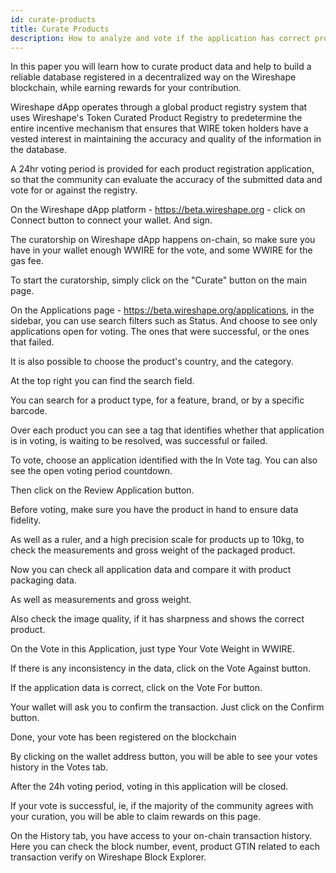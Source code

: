 ```yaml
---
id: curate-products
title: Curate Products
description: How to analyze and vote if the application has correct product data.
---
```

In this paper you will learn how to curate product data and help to build a reliable database registered in a decentralized way on the Wireshape blockchain, while earning rewards for your contribution.

Wireshape dApp operates through a global product registry system that uses Wireshape's Token Curated Product Registry to predetermine the entire incentive mechanism that ensures that WIRE token holders have a vested interest in maintaining the accuracy and quality of the information in the database.

A 24hr voting period is provided for each product registration application, so that the community can evaluate the accuracy of the submitted data and vote for or against the registry.

On the Wireshape dApp platform - https://beta.wireshape.org - click on Connect button to connect your wallet. And sign.

The curatorship on Wireshape dApp happens on-chain, so make sure you have in your wallet enough WWIRE for the vote, and some WWIRE for the gas fee.

To start the curatorship, simply click on the "Curate" button on the main page.

On the Applications page - https://beta.wireshape.org/applications, in the sidebar, you can use search filters such as Status. And choose to see only applications open for voting. The ones that were successful, or the ones that failed.

It is also possible to choose the product's country, and the category.

At the top right you can find the search field.

You can search for a product type, for a feature, brand, or by a specific barcode.

Over each product you can see a tag that identifies whether that application is in voting, is waiting to be resolved, was successful or failed.

To vote, choose an application identified with the In Vote tag. You can also see the open voting period countdown.

Then click on the Review Application button.

Before voting, make sure you have the product in hand to ensure data fidelity.

As well as a ruler, and a high precision scale for products up to 10kg, to check the measurements and gross weight of the packaged product.

Now you can check all application data and compare it with product packaging data. 

As well as measurements and gross weight.

Also check the image quality, if it has sharpness and shows the correct product.

On the Vote in this Application, just type Your Vote Weight in WWIRE.

If there is any inconsistency in the data, click on the Vote Against button.

If the application data is correct, click on the Vote For button.

Your wallet will ask you to confirm the transaction. Just click on the Confirm button.

Done, your vote has been registered on the blockchain

By clicking on the wallet address button, you will be able to see your votes history in the Votes tab.

After the 24h voting period, voting in this application will be closed.

If your vote is successful, ie, if the majority of the community agrees with your curation, you will be able to claim rewards on this page. 

On the History tab, you have access to your on-chain transaction history. Here you can check the block number, event, product GTIN related to each transaction verify on Wireshape Block Explorer.
